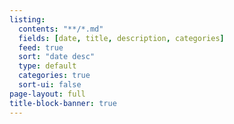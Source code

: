 ```yaml
---
listing:
  contents: "**/*.md"
  fields: [date, title, description, categories]
  feed: true
  sort: "date desc"
  type: default
  categories: true
  sort-ui: false
page-layout: full
title-block-banner: true
---
```



